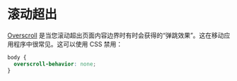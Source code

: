 # 滚动超出

[Overscroll](https://developer.mozilla.org/zh-CN/docs/Web/CSS/overscroll-behavior) 是当您滚动超出页面内容边界时有时会获得的“弹跳效果”。这在移动应用程序中很常见。这可以使用 CSS 禁用：

```css
body {
  overscroll-behavior: none;
}
```
